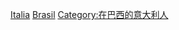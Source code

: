{{Commonscat|People of Brazil of Italian descent}}

[[Category:各族群巴西人|Italia]]
[[Category:義大利裔|Brasil]]
[[Category:在巴西的意大利人|Category:在巴西的意大利人]]